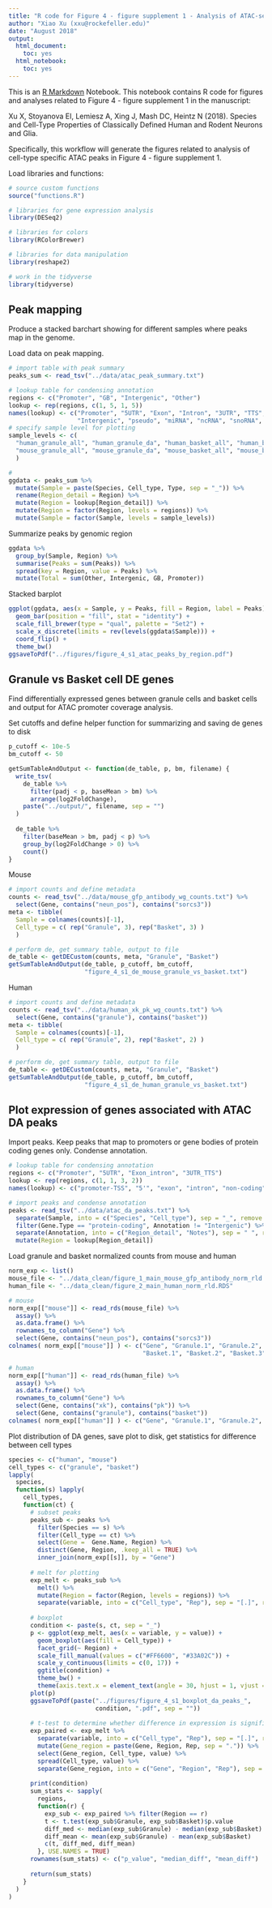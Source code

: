 ```yaml
---
title: "R code for Figure 4 - figure supplement 1 - Analysis of ATAC-seq DNA accessibility in cerebellar granule and basket cells."
author: "Xiao Xu (xxu@rockefeller.edu)"
date: "August 2018"
output: 
  html_document:
    toc: yes
  html_notebook:
    toc: yes
---
```


This is an [R Markdown](http://rmarkdown.rstudio.com) Notebook. This notebook contains R code for figures and analyses related to Figure 4 - figure supplement 1 in the manuscript:

Xu X, Stoyanova EI, Lemiesz A, Xing J, Mash DC, Heintz N (2018). Species and Cell-Type Properties of Classically Defined Human and Rodent Neurons and Glia.

Specifically, this workflow will generate the figures related to analysis of cell-type specific ATAC peaks in Figure 4 - figure supplement 1.

Load libraries and functions:

```r
# source custom functions
source("functions.R")

# libraries for gene expression analysis
library(DESeq2)

# libraries for colors
library(RColorBrewer)

# libraries for data manipulation
library(reshape2)

# work in the tidyverse
library(tidyverse)
```


## Peak mapping

Produce a stacked barchart showing for different samples where peaks map in the genome.

Load data on peak mapping.

```r
# import table with peak summary
peaks_sum <- read_tsv("../data/atac_peak_summary.txt")

# lookup table for condensing annotation
regions <- c("Promoter", "GB", "Intergenic", "Other")
lookup <- rep(regions, c(1, 5, 1, 5))
names(lookup) <- c("Promoter", "5UTR", "Exon", "Intron", "3UTR", "TTS",
                   "Intergenic", "pseudo", "miRNA", "ncRNA", "snoRNA", "rRNA")
# specify sample level for plotting
sample_levels <- c(
  "human_granule_all", "human_granule_da", "human_basket_all", "human_basket_da",
  "mouse_granule_all", "mouse_granule_da", "mouse_basket_all", "mouse_basket_da"
  )

# 
ggdata <- peaks_sum %>%
  mutate(Sample = paste(Species, Cell_type, Type, sep = "_")) %>%
  rename(Region_detail = Region) %>%
  mutate(Region = lookup[Region_detail]) %>%
  mutate(Region = factor(Region, levels = regions)) %>%
  mutate(Sample = factor(Sample, levels = sample_levels))
```


Summarize peaks by genomic region

```r
ggdata %>%
  group_by(Sample, Region) %>%
  summarise(Peaks = sum(Peaks)) %>%
  spread(key = Region, value = Peaks) %>%
  mutate(Total = sum(Other, Intergenic, GB, Promoter))
```


Stacked barplot

```r
ggplot(ggdata, aes(x = Sample, y = Peaks, fill = Region, label = Peaks)) +
  geom_bar(position = "fill", stat = "identity") +
  scale_fill_brewer(type = "qual", palette = "Set2") +
  scale_x_discrete(limits = rev(levels(ggdata$Sample))) +
  coord_flip() +
  theme_bw()
ggsaveToPdf("../figures/figure_4_s1_atac_peaks_by_region.pdf")
```


## Granule vs Basket cell DE genes

Find differentially expressed genes between granule cells and basket cells and output for ATAC promoter coverage analysis.

Set cutoffs and define helper function for summarizing and saving de genes to disk

```r
p_cutoff <- 10e-5
bm_cutoff <- 50

getSumTableAndOutput <- function(de_table, p, bm, filename) {
  write_tsv(
    de_table %>% 
      filter(padj < p, baseMean > bm) %>% 
      arrange(log2FoldChange),
    paste("../output/", filename, sep = "")
  )
  
  de_table %>%
    filter(baseMean > bm, padj < p) %>%
    group_by(log2FoldChange > 0) %>%
    count()
}
```


Mouse

```r
# import counts and define metadata
counts <- read_tsv("../data/mouse_gfp_antibody_wg_counts.txt") %>%
  select(Gene, contains("neun_pos"), contains("sorcs3"))
meta <- tibble(
  Sample = colnames(counts)[-1],
  Cell_type = c( rep("Granule", 3), rep("Basket", 3) )
  )

# perform de, get summary table, output to file
de_table <- getDECustom(counts, meta, "Granule", "Basket")
getSumTableAndOutput(de_table, p_cutoff, bm_cutoff, 
                     "figure_4_s1_de_mouse_granule_vs_basket.txt")
```

Human

```r
# import counts and define metadata
counts <- read_tsv("../data/human_xk_pk_wg_counts.txt") %>%
  select(Gene, contains("granule"), contains("basket"))
meta <- tibble(
  Sample = colnames(counts)[-1],
  Cell_type = c( rep("Granule", 2), rep("Basket", 2) )
  )

# perform de, get summary table, output to file
de_table <- getDECustom(counts, meta, "Granule", "Basket")
getSumTableAndOutput(de_table, p_cutoff, bm_cutoff, 
                     "figure_4_s1_de_human_granule_vs_basket.txt")
```




## Plot expression of genes associated with ATAC DA peaks

Import peaks. Keep peaks that map to promoters or gene bodies of protein coding genes only. Condense annotation.

```r
# lookup table for condensing annotation
regions <- c("Promoter", "5UTR", "Exon_intron", "3UTR_TTS")
lookup <- rep(regions, c(1, 1, 3, 2))
names(lookup) <- c("promoter-TSS", "5'", "exon", "intron", "non-coding", "3'", "TTS")

# import peaks and condense annotation
peaks <- read_tsv("../data/atac_da_peaks.txt") %>%
  separate(Sample, into = c("Species", "Cell_type"), sep = "_", remove = FALSE) %>%
  filter(Gene.Type == "protein-coding", Annotation != "Intergenic") %>% 
  separate(Annotation, into = c("Region_detail", "Notes"), sep = " ", remove = FALSE) %>%
  mutate(Region = lookup[Region_detail])
```


Load granule and basket normalized counts from mouse and human
```r
norm_exp <- list()
mouse_file <- "../data_clean/figure_1_main_mouse_gfp_antibody_norm_rld.RDS"
human_file <- "../data_clean/figure_2_main_human_norm_rld.RDS"

# mouse
norm_exp[["mouse"]] <- read_rds(mouse_file) %>%
  assay() %>%
  as.data.frame() %>%
  rownames_to_column("Gene") %>%
  select(Gene, contains("neun_pos"), contains("sorcs3"))
colnames( norm_exp[["mouse"]] ) <- c("Gene", "Granule.1", "Granule.2", "Granule.3",
                                     "Basket.1", "Basket.2", "Basket.3")

# human
norm_exp[["human"]] <- read_rds(human_file) %>%
  assay() %>%
  as.data.frame() %>%
  rownames_to_column("Gene") %>%
  select(Gene, contains("xk"), contains("pk")) %>%
  select(Gene, contains("granule"), contains("basket"))
colnames( norm_exp[["human"]] ) <- c("Gene", "Granule.1", "Granule.2", "Basket.1", "Basket.2")
```


Plot distribution of DA genes, save plot to disk, get statistics for difference between cell types

```r
species <- c("human", "mouse")
cell_types <- c("granule", "basket")
lapply(
  species,
  function(s) lapply(
    cell_types,
    function(ct) {
      # subset peaks
      peaks_sub <- peaks %>%
        filter(Species == s) %>%
        filter(Cell_type == ct) %>%
        select(Gene =  Gene.Name, Region) %>%
        distinct(Gene, Region, .keep_all = TRUE) %>%
        inner_join(norm_exp[[s]], by = "Gene")
      
      # melt for plotting
      exp_melt <- peaks_sub %>%
        melt() %>%
        mutate(Region = factor(Region, levels = regions)) %>%
        separate(variable, into = c("Cell_type", "Rep"), sep = "[.]", remove = FALSE)
      
      # boxplot
      condition <- paste(s, ct, sep = "_")
      p <- ggplot(exp_melt, aes(x = variable, y = value)) +
        geom_boxplot(aes(fill = Cell_type)) +
        facet_grid(~ Region) +
        scale_fill_manual(values = c("#FF6600", "#33A02C")) +
        scale_y_continuous(limits = c(0, 17)) +
        ggtitle(condition) +
        theme_bw() + 
        theme(axis.text.x = element_text(angle = 30, hjust = 1, vjust = 1))
      plot(p)
      ggsaveToPdf(paste("../figures/figure_4_s1_boxplot_da_peaks_",
                        condition, ".pdf", sep = ""))
      
      # t-test to determine whether difference in expression is significantly different
      exp_paired <- exp_melt %>%
        separate(variable, into = c("Cell_type", "Rep"), sep = "[.]", remove = FALSE) %>%
        mutate(Gene_region = paste(Gene, Region, Rep, sep = ".")) %>%
        select(Gene_region, Cell_type, value) %>%
        spread(Cell_type, value) %>%
        separate(Gene_region, into = c("Gene", "Region", "Rep"), sep = "[.]")
      
      print(condition)
      sum_stats <- sapply(
        regions,
        function(r) {
          exp_sub <- exp_paired %>% filter(Region == r)
          t <- t.test(exp_sub$Granule, exp_sub$Basket)$p.value
          diff_med <- median(exp_sub$Granule) - median(exp_sub$Basket)
          diff_mean <- mean(exp_sub$Granule) - mean(exp_sub$Basket)
          c(t, diff_med, diff_mean)
        }, USE.NAMES = TRUE)
      rownames(sum_stats) <- c("p_value", "median_diff", "mean_diff")
      
      return(sum_stats)
    }
  )
)
```





